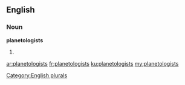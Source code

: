 ==English==

===Noun===
'''planetologists'''

# {{plural of|planetologist}}

[[Category:English plurals]]

[[ar:planetologists]]
[[fr:planetologists]]
[[ku:planetologists]]
[[my:planetologists]]